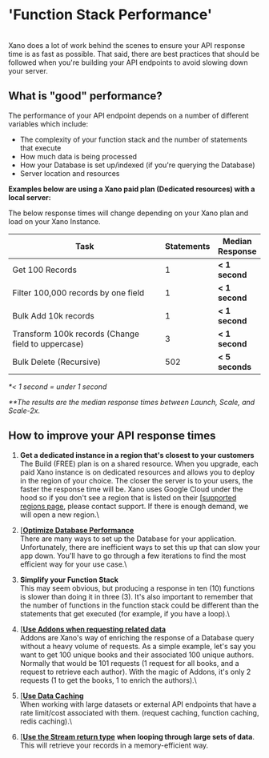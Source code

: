 # 'Function Stack Performance'

\
Xano does a lot of work behind the scenes to ensure your API response time is as fast as possible. That said, there are best practices that should be followed when you're building your API endpoints to avoid slowing down your server.

## What is "good" performance?

The performance of your API endpoint depends on a number of different variables which include:&#x20;

* The complexity of your function stack and the number of statements that execute
* How much data is being processed
* How your Database is set up/indexed (if you're querying the Database)
* Server location and resources

**Examples below are using a Xano paid plan (Dedicated resources) with a local server:**

<Warning>

The below response times will change depending on your Xano plan and load on your Xano Instance.

</Warning>

<table><thead><tr><th width="475">Task</th><th>Statements</th><th>Median Response</th></tr></thead><tbody><tr><td>Get 100 Records</td><td>1</td><td><strong>&#x3C; 1 second</strong></td></tr><tr><td>Filter 100,000 records by one field</td><td>1</td><td><strong>&#x3C; 1 second</strong></td></tr><tr><td>Bulk Add 10k records</td><td>1</td><td><strong>&#x3C; 1 second</strong></td></tr><tr><td>Transform 100k records (Change field to uppercase)</td><td>3</td><td><strong>&#x3C; 1 second</strong></td></tr><tr><td>Bulk Delete (Recursive)</td><td>502</td><td><strong>&#x3C; 5 seconds</strong></td></tr></tbody></table>

_\*< 1 second = under 1 second_

_\*\*The results are the median response times between Launch, Scale, and Scale-2x._

## How to improve your API response times

1. **Get a dedicated instance in a region that's closest to your customers**\
   The Build (FREE) plan is on a shared resource.  When you upgrade, each paid Xano instance is on dedicated resources and allows you to deploy in the region of your choice. The closer the server is to your users, the faster the response time will be.  Xano uses Google Cloud under the hood so if you don't see a region that is listed on their [[supported regions page](https://cloud.google.com/about/locations), please contact support. If there is enough demand, we will open a new region.\

2. [[**Optimize Database Performance**](broken-reference)\
   There are many ways to set up the Database for your application. Unfortunately, there are inefficient ways to set this up that can slow your app down. You'll have to go through a few iterations to find the most efficient way for your use case.\

3. **Simplify your Function Stack**\
   This may seem obvious, but producing a response in ten (10) functions is slower than doing it in three (3). It's also important to remember that the number of functions in the function stack could be different than the statements that get executed (for example, if you have a loop).\

4. [[**Use Addons when requesting related data**](../../the-function-stack/functions/database-requests/query-all-records/#using-addons)\
   Addons are Xano's way of enriching the response of a Database query without a heavy volume of requests.  As a simple example, let's say you want to get 100 unique books and their associated 100  unique authors. Normally that would be 101 requests (1 request for all books, and a request to retrieve each author). With the magic of Addons, it's only 2 requests (1 to get the books, 1 to enrich the authors).\

5. [[**Use Data Caching**](../../the-function-stack/additional-features/response-caching.mdx)\
   When working with large datasets or external API endpoints that have a rate limit/cost associated with them. (request caching, function caching, redis caching).\

6. [[**Use the Stream return type**](../../the-function-stack/functions/database-requests/query-all-records/#output) **when looping through large sets of data**. This will retrieve your records in a memory-efficient way.
